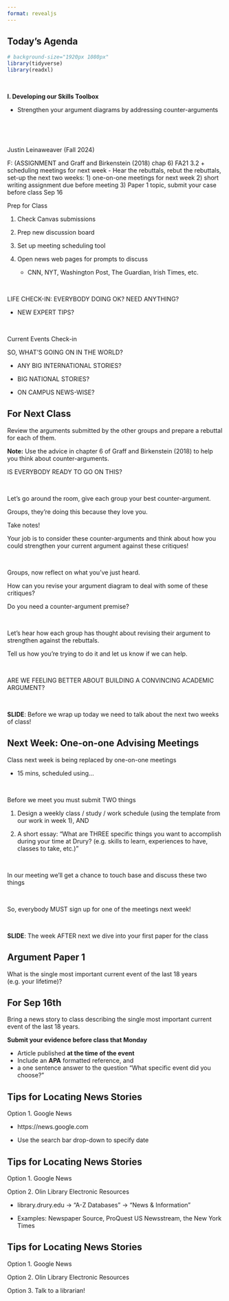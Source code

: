 ```yaml
---
format: revealjs
---
```



## Today's Agenda {background-image="Images/background-news_v2.png" .center}

```r
# background-size="1920px 1080px"
library(tidyverse)
library(readxl)
```

<br>

::: {.r-fit-text}
**I. Developing our Skills Toolbox**

- Strengthen your argument diagrams by addressing counter-arguments
:::

<br>

<br>

::: r-stack
Justin Leinaweaver (Fall 2024)
:::

::: notes
F: (ASSIGNMENT and Graff and Birkenstein (2018) chap 6) FA21 3.2 + scheduling meetings for next week - Hear the rebuttals, rebut the rebuttals, set-up the next two weeks:
1) one-on-one meetings for next week
2) short writing assignment due before meeting
3) Paper 1 topic, submit your case before class Sep 16


Prep for Class

1. Check Canvas submissions

2. Prep new discussion board

3. Set up meeting scheduling tool

4. Open news web pages for prompts to discuss
    - CNN, NYT, Washington Post, The Guardian, Irish Times, etc.
    
<br>

LIFE CHECK-IN: EVERYBODY DOING OK? NEED ANYTHING?

- NEW EXPERT TIPS?

<br>

Current Events Check-in

SO, WHAT'S GOING ON IN THE WORLD?

- ANY BIG INTERNATIONAL STORIES?

- BIG NATIONAL STORIES?

- ON CAMPUS NEWS-WISE?

:::



## For Next Class {background-image="Images/background-blue_triangles_flipped.png" .center}

Review the arguments submitted by the other groups and prepare a rebuttal for each of them.

**Note:** Use the advice in chapter 6 of Graff and Birkenstein (2018) to help you think about counter-arguments. 

::: notes

IS EVERYBODY READY TO GO ON THIS?

<br>

Let's go around the room, give each group your best counter-argument.

Groups, they're doing this because they love you.

Take notes!

Your job is to consider these counter-arguments and think about how you could strengthen your current argument against these critiques!

<br>

Groups, now reflect on what you've just heard.

How can you revise your argument diagram to deal with some of these critiques?

Do you need a counter-argument premise?

<br>

Let's hear how each group has thought about revising their argument to strengthen against the rebuttals.

Tell us how you're trying to do it and let us know if we can help.

<br>

ARE WE FEELING BETTER ABOUT BUILDING A CONVINCING ACADEMIC ARGUMENT?

<br>

**SLIDE**: Before we wrap up today we need to talk about the next two weeks of class!

:::


## Next Week: One-on-one Advising Meetings {background-image="Images/background-gentle_lines_v3.png" .center}


::: notes

Class next week is being replaced by one-on-one meetings

- 15 mins, scheduled using...

<br>

Before we meet you must submit TWO things

1. Design a weekly class / study / work schedule (using the template from our work in week 1), AND

2. A short essay: "What are THREE specific things you want to accomplish during your time at Drury? (e.g. skills to learn, experiences to have, classes to take, etc.)"

<br>

In our meeting we'll get a chance to touch base and discuss these two things

<br>

So, everybody MUST sign up for one of the meetings next week!

<br>

**SLIDE**: The week AFTER next we dive into your first paper for the class

:::



## Argument Paper 1 {background-image="Images/background-gentle_lines_v3.png" .center}

What is the single most important current event of the last 18 years (e.g. your lifetime)?



## For Sep 16th {background-image="Images/background-blue_triangles_flipped.png" .center}

Bring a news story to class describing the single most important current event of the last 18 years.

**Submit your evidence before class that Monday**

- Article published **at the time of the event**
- Include an **APA** formatted reference, and 
- a one sentence answer to the question "What specific event did you choose?"



## Tips for Locating News Stories {background-image="Images/background-blue_triangles_flipped.png" .center}

Option 1. Google News

- https://news.google.com

- Use the search bar drop-down to specify date



## Tips for Locating News Stories {background-image="Images/background-blue_triangles_flipped.png" .center}

Option 1. Google News

Option 2. Olin Library Electronic Resources

- library.drury.edu -> "A-Z Databases" -> "News & Information"

- Examples: Newspaper Source, ProQuest US Newsstream, the New York Times



## Tips for Locating News Stories {background-image="Images/background-blue_triangles_flipped.png" .center}

Option 1. Google News

Option 2. Olin Library Electronic Resources

Option 3. Talk to a librarian!
